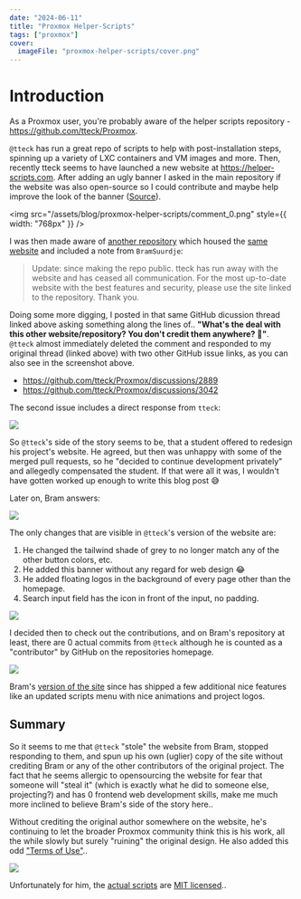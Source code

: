```yaml
---
date: "2024-06-11"
title: "Proxmox Helper-Scripts"
tags: ["proxmox"]
cover:
  imageFile: "proxmox-helper-scripts/cover.png"
---
```


# Introduction

As a Proxmox user, you're probably aware of the helper scripts repository - https://github.com/tteck/Proxmox. 

`@tteck` has run a great repo of scripts to help with post-installation steps, spinning up a variety of LXC containers and VM images and more. Then, recently tteck seems to have launched a new website at https://helper-scripts.com. After adding an ugly banner I asked in the main repository if the website was also open-source so I could contribute and maybe help improve the look of the banner ([Source](https://github.com/tteck/Proxmox/discussions/3081#discussioncomment-9687860)).

<img src="/assets/blog/proxmox-helper-scripts/comment_0.png" style={{ width: "768px" }} />

I was then made aware of [another repository](https://github.com/BramSuurdje/proxmox-helper-scripts) which housed the [same website](https://phs.bramsuurd.nl/) and included a note from `BramSuurdje`:

> Update: since making the repo public. tteck has run away with the website and has ceased all communication. For the most up-to-date website with the best features and security, please use the site linked to the repository. Thank you.

Doing some more digging, I posted in that same GitHub dicussion thread linked above asking something along the lines of.. **"What's the deal with this other website/repository? You don't credit them anywhere? :thinking:"**. `@tteck` almost immediately deleted the comment and responded to my original thread (linked above) with two other GitHub issue links, as you can also see in the screenshot above. 

- https://github.com/tteck/Proxmox/discussions/2889
- https://github.com/tteck/Proxmox/discussions/3042

The second issue includes a direct response from `tteck`:

![](/assets/blog/proxmox-helper-scripts/thread0_0.png)

So `@tteck`'s side of the story seems to be, that a student offered to redesign his project's website. He agreed, but then was unhappy with some of the merged pull requests, so he "decided to continue development privately" and allegedly compensated the student. If that were all it was, I wouldn't have gotten worked up enough to write this blog post 😅

Later on, Bram answers:

![](/assets/blog/proxmox-helper-scripts/thread0_1.png)

The only changes that are visible in `@tteck`'s version of the website are:

1. He changed the tailwind shade of grey to no longer match any of the other button colors, etc. 
2. He added this banner without any regard for web design 😂 
3. He added floating logos in the background of every page other than the homepage.
4. Search input field has the icon in front of the input, no padding.

![](/assets/blog/proxmox-helper-scripts/homepage_0.png)

I decided then to check out the contributions, and on Bram's repository at least, there are 0 actual commits from `@tteck` although he is counted as a "contributor" by GitHub on the repositories homepage.

![](/assets/blog/proxmox-helper-scripts/contributions_1.png)

Bram's [version of the site](https://phs.bramsuurd.nl/scripts) since has shipped a few additional nice features like an updated scripts menu with nice animations and project logos.

## Summary

So it seems to me that `@tteck` "stole" the website from Bram, stopped responding to them, and spun up his own (uglier) copy of the site without crediting Bram or any of the other contributors of the original project. The fact that he seems allergic to opensourcing the website for fear that someone will "steal it" (which is exactly what he did to someone else, projecting?) and has 0 frontend web development skills, make me much more inclined to believe Bram's side of the story here..

Without crediting the original author somewhere on the website, he's continuing to let the broader Proxmox community think this is his work, all the while slowly but surely "ruining" the original design. He also added this odd ["Terms of Use"](https://helper-scripts.com/terms-of-use)..

![](/assets/blog/proxmox-helper-scripts/tos_0.png)

Unfortunately for him, the [actual scripts](https://github.com/tteck/Proxmox) are [MIT licensed](https://github.com/tteck/Proxmox/blob/main/LICENSE)..
